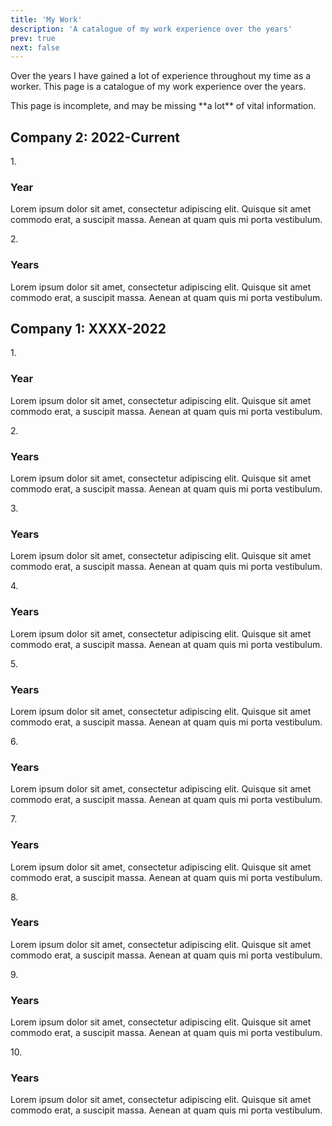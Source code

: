 ```yaml
---
title: 'My Work'
description: 'A catalogue of my work experience over the years'
prev: true
next: false
---
```



<p>Over the years I have gained a lot of experience throughout my time as a worker. This page is a catalogue of my work experience over the years.</p>
<Aside type="danger">This page is incomplete, and may be missing **a lot** of vital information.</Aside>

## Company 2: 2022-Current

<Steps>
  1. <h3>Year</h3>
    <p>Lorem ipsum dolor sit amet, consectetur adipiscing elit. Quisque sit amet commodo erat, a suscipit massa. Aenean at quam quis mi porta vestibulum.</p>
  2. <h3>Years</h3>
    <p>Lorem ipsum dolor sit amet, consectetur adipiscing elit. Quisque sit amet commodo erat, a suscipit massa. Aenean at quam quis mi porta vestibulum.</p>
</Steps>

## Company 1: XXXX-2022

<Steps>
  1. <h3>Year</h3>
    <p>Lorem ipsum dolor sit amet, consectetur adipiscing elit. Quisque sit amet commodo erat, a suscipit massa. Aenean at quam quis mi porta vestibulum.</p>
  2. <h3>Years</h3>
    <p>Lorem ipsum dolor sit amet, consectetur adipiscing elit. Quisque sit amet commodo erat, a suscipit massa. Aenean at quam quis mi porta vestibulum.</p>
  3. <h3>Years</h3>
    <p>Lorem ipsum dolor sit amet, consectetur adipiscing elit. Quisque sit amet commodo erat, a suscipit massa. Aenean at quam quis mi porta vestibulum.</p>
  4. <h3>Years</h3>
    <p>Lorem ipsum dolor sit amet, consectetur adipiscing elit. Quisque sit amet commodo erat, a suscipit massa. Aenean at quam quis mi porta vestibulum.</p>
  5. <h3>Years</h3>
    <p>Lorem ipsum dolor sit amet, consectetur adipiscing elit. Quisque sit amet commodo erat, a suscipit massa. Aenean at quam quis mi porta vestibulum.</p>
  6. <h3>Years</h3>
    <p>Lorem ipsum dolor sit amet, consectetur adipiscing elit. Quisque sit amet commodo erat, a suscipit massa. Aenean at quam quis mi porta vestibulum.</p>
  7. <h3>Years</h3>
    <p>Lorem ipsum dolor sit amet, consectetur adipiscing elit. Quisque sit amet commodo erat, a suscipit massa. Aenean at quam quis mi porta vestibulum.</p>
  8. <h3>Years</h3>
    <p>Lorem ipsum dolor sit amet, consectetur adipiscing elit. Quisque sit amet commodo erat, a suscipit massa. Aenean at quam quis mi porta vestibulum.</p>
  9. <h3>Years</h3>
    <p>Lorem ipsum dolor sit amet, consectetur adipiscing elit. Quisque sit amet commodo erat, a suscipit massa. Aenean at quam quis mi porta vestibulum.</p>
  10. <h3>Years</h3>
    <p>Lorem ipsum dolor sit amet, consectetur adipiscing elit. Quisque sit amet commodo erat, a suscipit massa. Aenean at quam quis mi porta vestibulum.</p>
</Steps>